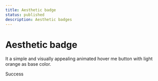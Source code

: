 ```yaml
---
title: Aesthetic badge
status: published
description: Aesthetic badges
---
```


# Aesthetic badge

It a simple and visually appealing animated hover me button with light orange as base color.

<CompPreview name="aesthetic-badges" variants="default,red,orange,purple">Success</CompPreview>
